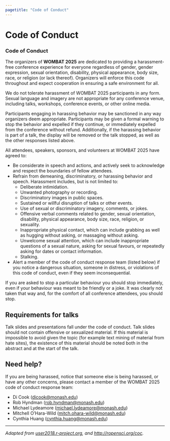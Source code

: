 ```yaml
---
pagetitle: "Code of Conduct"
---
```


::::: grid
::: {#about_banner .g-col-12 .title}
# Code of Conduct
:::

<!-- ::: {.g-col-6 .text_block} -->

::: {.g-col-12 .text_block}
### Code of Conduct

The organizers of **WOMBAT 2025** are dedicated to providing a harassment-free conference experience for everyone regardless of gender, gender expression, sexual orientation, disability, physical appearance, body size, race, or religion (or lack thereof). Organizers will enforce this code throughout and expect cooperation in ensuring a safe environment for all.

We do not tolerate harassment of WOMBAT 2025 participants in any form. Sexual language and imagery are not appropriate for any conference venue, including talks, workshops, conference events, or other online media.

Participants engaging in harassing behavior may be sanctioned in any way organizers deem appropriate. Participants may be given a formal warning to stop the behavior and expelled if they continue, or immediately expelled from the conference without refund. Additionally, if the harassing behavior is part of a talk, the display will be removed or the talk stopped, as well as the other responses listed above.

All attendees, speakers, sponsors, and volunteers at WOMBAT 2025 have agreed to:

- Be considerate in speech and actions, and actively seek to acknowledge and respect the boundaries of fellow attendees.
- Refrain from demeaning, discriminatory, or harassing behavior and speech. Harassment includes, but is not limited to:
  - Deliberate intimidation.
  - Unwanted photography or recording.
  - Discriminatory images in public spaces.
  - Sustained or willful disruption of talks or other events.
  - Use of sexual or discriminatory imagery, comments, or jokes.
  - Offensive verbal comments related to gender, sexual orientation, disability, physical appearance, body size, race, religion, or sexuality.
  - Inappropriate physical contact, which can include grabbing as well as hugging without asking, or massaging without asking.
  - Unwelcome sexual attention, which can include inappropriate questions of a sexual nature, asking for sexual favours, or repeatedly asking for dates or contact information.
  - Stalking.
- Alert a member of the code of conduct response team (listed below) if you notice a dangerous situation, someone in distress, or violations of this code of conduct, even if they seem inconsequential.

If you are asked to stop a particular behaviour you should stop immediately, even if your behaviour was meant to be friendly or a joke. It was clearly not taken that way and, for the comfort of all conference attendees, you should stop.

## Requirements for talks

Talk slides and presentations fall under the code of conduct. Talk slides should not contain offensive or sexualized material. If this material is impossible to avoid given the topic (for example text mining of material from hate sites), the existence of this material should be noted both in the abstract and at the start of the talk.

## Need help?

If you are being harassed, notice that someone else is being harassed, or have any other concerns, please contact a member of the WOMBAT 2025 code of conduct response team:

- Di Cook ([dicook@monash.edu](mailto:dicook@monash.edu))
- Rob Hyndman ([rob.hyndman@monash.edu](mailto:rob.hyndman@monash.edu))
- Michael Lydeamore ([michael.lydeamore@monash.edu](mailto:michael.lydeamore@monash.edu))
- Mitchell O'Hara-Wild ([mitch.ohara-wild@monash.edu](mailto:mitch.ohara-wild@monash.edu))
- Cynthia Huang ([cynthia.huang@monash.edu](mailto:cynthia.huang@monash.edu))

---

*Adapted from [user2018.r-project.org](https://user2018.r-project.org), and [http://ropensci.org/coc](http://ropensci.org/coc).*
:::

<!-- ::: {.g-col-6 .img_margin} -->

<!-- ![](/img/user-conf.png){.img_block width="100%"} -->

<!-- ::: -->

<!-- <div> -->

<!-- </div> -->
:::::
